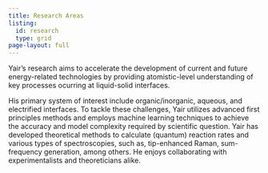 ```yaml
---
title: Research Areas
listing:
  id: research
  type: grid
page-layout: full
---
```


<!--
Yair Litman is a dedicated theoretical chemist working at the Yusuf Hamied Department of Chemistry (University of Cambridge) with a passion for solving complex problems at the interface of chemistry, physics, and materials science.-->

Yair's research aims to accelerate the development of current and future energy-related technologies by providing atomistic-level understanding of key processes ocurring at liquid-solid interfaces.

 His primary system of interest include organic/inorganic, aqueous, and electrified interfaces.
 To tackle these challenges, Yair utilizes advanced first principles methods and employs machine learning techniques to achieve the accuracy and model complexity required by scientific question.  Yair has developed theoretical methods to calculate (quantum) reaction rates and various types of spectroscopies, such as, tip-enhanced Raman, sum-frequency generation, among others. He enjoys collaborating with experimentalists and theoreticians alike.

